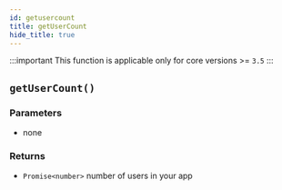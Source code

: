 ```yaml
---
id: getusercount
title: getUserCount
hide_title: true
---
```


:::important
This function is applicable only for core versions >= `3.5`
:::

## ``getUserCount()``

### Parameters
- none

### Returns
- ``Promise<number>`` number of users in your app